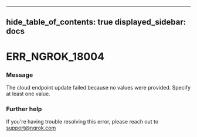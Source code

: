 

---
hide_table_of_contents: true
displayed_sidebar: docs
---


# ERR_NGROK_18004

### Message
The cloud endpoint update failed because no values were provided. Specify at least one value.

<ErrorDetails />



### Further help
If you're having trouble resolving this error, please reach out to [support@ngrok.com](mailto:support@ngrok.com?subject=Help%20with%20ERR_NGROK_18004)

